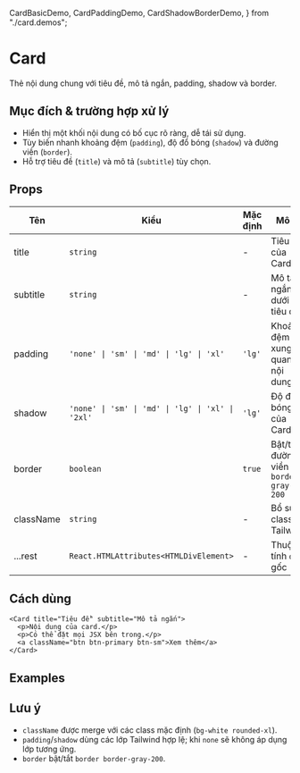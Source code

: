   CardBasicDemo,
  CardPaddingDemo,
  CardShadowBorderDemo,
} from "./card.demos";

# Card

Thẻ nội dung chung với tiêu đề, mô tả ngắn, padding, shadow và border.

## Mục đích & trường hợp xử lý

- Hiển thị một khối nội dung có bố cục rõ ràng, dễ tái sử dụng.
- Tùy biến nhanh khoảng đệm (`padding`), độ đổ bóng (`shadow`) và đường viền (`border`).
- Hỗ trợ tiêu đề (`title`) và mô tả (`subtitle`) tùy chọn.

## Props

| Tên       | Kiểu                                              | Mặc định | Mô tả                                |
| --------- | ------------------------------------------------- | -------- | ------------------------------------ |
| title     | `string`                                          | -        | Tiêu đề của Card                     |
| subtitle  | `string`                                          | -        | Mô tả ngắn dưới tiêu đề              |
| padding   | `'none' \| 'sm' \| 'md' \| 'lg' \| 'xl'`          | `'lg'`   | Khoảng đệm xung quanh nội dung       |
| shadow    | `'none' \| 'sm' \| 'md' \| 'lg' \| 'xl' \| '2xl'` | `'lg'`   | Độ đổ bóng của Card                  |
| border    | `boolean`                                         | `true`   | Bật/tắt đường viền `border-gray-200` |
| className | `string`                                          | -        | Bổ sung class Tailwind               |
| ...rest   | `React.HTMLAttributes<HTMLDivElement>`            | -        | Thuộc tính `div` gốc                 |

## Cách dùng

```tsx
<Card title="Tiêu đề" subtitle="Mô tả ngắn">
  <p>Nội dung của card.</p>
  <p>Có thể đặt mọi JSX bên trong.</p>
  <a className="btn btn-primary btn-sm">Xem thêm</a>
</Card>
```

## Examples

<CardBasicDemo />

<CardPaddingDemo />

<CardShadowBorderDemo />

## Lưu ý

- `className` được merge với các class mặc định (`bg-white rounded-xl`).
- `padding`/`shadow` dùng các lớp Tailwind hợp lệ; khi `none` sẽ không áp dụng lớp tương ứng.
- `border` bật/tắt `border border-gray-200`.
